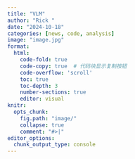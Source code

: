 ```yaml
---
title: "VLM"
author: "Rick "
date: "2024-10-18"
categories: [news, code, analysis]
image: "image.jpg"
format: 
  html:
    code-fold: true
    code-copy: true  # 代码块显示复制按钮
    code-overflow: 'scroll'
    toc: true
    toc-depth: 3
    number-sections: true
    editor: visual
knitr:
  opts_chunk: 
    fig.path: "image/"
    collapse: true
    comment: "#>|"
editor_options: 
  chunk_output_type: console
---
```





